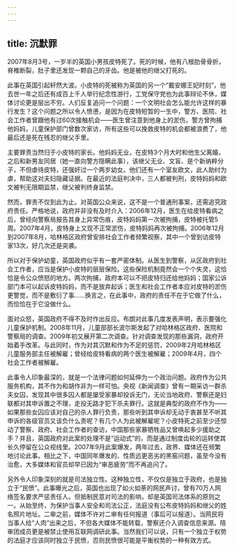 ```yaml
---
---
---
```

title: 沉默罪
---







2007年8月3号，一岁半的英国小男孩皮特死了。死的时候，他有八根肋骨骨折，脊椎断裂，肚子里还发现一颗自己的牙齿。他是被他的继父打死的。

此事在英国引起轩然大波。小皮特的死被称为英国的另一个“戴安娜王妃时刻”，他去世一年之后还有成百上千人举行纪念性游行，工党保守党也为此事辩论不休，媒体讨论更是层出不穷。人们反复追问一个问题：一个文明社会怎么能允许这样的暴行发生？这个问题之所以令人愤懑，是因为在皮特短暂的一生中，警方、医院、社会工作者曾跟他有过60次接触机会——医生曾注意到他身上的淤伤，警方曾拘捕他妈妈，儿童保护部门曾数次家访，所有这些可以挽救皮特的机会都被浪费了，他最后还是死在残忍的继父手里。

主要罪责当然归于小皮特的家长。他妈妈无业，在皮特3个月大时和他生父离婚，之后和新男友同居（她一直向警方隐瞒此事），该继父无业、文盲、是个新纳粹分子，不但虐待皮特，还强奸过一个两岁幼女。他们还有一个室友欧文，此人助纣为虐，帮助这对夫妇隐藏证据。在最近的法庭判决中，三人都被判刑，皮特妈妈和欧文被判无限期监禁，继父被判终身监禁。

然而，罪责不仅到此为止。对英国公众来说，这不是一个普通刑事案，还需追究政府责任。严格地说，政府并非没有及时介入：2006年12月，医生在给皮特看病之后，曾经向警察局报告其身上异常伤痕，皮特妈妈第一次被拘捕，皮特被托管5周。2007年4月，皮特身上又现不正常淤伤，皮特妈妈再次被拘捕。2006年12月到2007年8月，哈林格区政府曾安排社会工作者频繁视察，其中一个曾到访皮特家13次，好几次还是突袭。

所以对于保护幼童，英国政府似乎有一套严密体制。从医生到警察，从区政府到社会工作者，应当是保护小皮特的层层保险。这些保险机制竟然会一个个失灵，这恰恰是令公众愤怒的地方。两次拘捕，政府本可以不把皮特归还给他妈妈；国家公诉部门本可以起诉皮特妈妈，而不是放弃起诉；医生和社会工作者本应对皮特的淤伤更警觉，而不是敷衍了事……换言之，在此事中，政府的责任不在于它做了什么，而恰恰在于它没做什么。

面对众怒，英国政府不得不及时作出反应。布朗对此事几度发表声明，表示要强化儿童保护机制。2008年11月，儿童部部长波尔斯发起了对哈林格区政府、医院和警察局的调查。2009年初又展开第二次调查。针对调查发现的那些漏洞，政府开始着手改革。与此同时，作为对其沉默和作为不足的惩罚，2009年2月哈林格区儿童服务部主任被解雇；曾经给皮特看病的两个医生被解雇；2009年4月，四个社会工作者被解雇。

此事令人印象最深的，就是一个法律问题如何延伸为一个政治问题。政府作为公共服务机构，其不作为和胡作非为一样可怕。央视《新闻调查》曾有一期采访一群杀夫女囚，发现其中很多囚人都是屡受家暴却投诉无门，无论当地政府、警察还是妇联都对其申诉置之不理，走投无路才犯下杀夫罪行。这就是典型的政府不作为——如果那些女囚应该对自己的杀人罪行负责，那些听到其申诉却无动于衷甚至不听其申诉的各级官员又该负什么责呢？有几个人为此被解雇呢？小皮特死之前至少还惊动了警察、政府、社会工作者的查访，中国那些家暴牺牲品又曾唤起多少援助之手？并且，英国政府对此案的处理不是“运动式”的，而是通过制度齿轮的运转使其长久停留在公众视线里。2007年9月此案爆发，两年过去，政界、媒体还在频繁地讨论此事。相比之下，中国同年爆发的、性质远更恶劣的黑窑问题，虽至今没有治愈，大多媒体和官员却早已因为“审恶疲劳”而不再追问了。

另外令人印象深刻的就是司法独立性。这种独立性，不仅仅是独立于政府，也是独立于“民愤”。此事曝光之后，英国也出现了如火如荼的网民声讨，曾有70万人网络签名要求严惩责任人。但抵制民意对司法的影响，却是英国司法体系的原则之一。从始至终，为保护当事人安全和司法公正，法庭没有公布皮特妈妈和继父的姓名照片地址。二审之前，媒体不许对二审有任何报道（事后可以报道）。当网民将当事人给“人肉”出来之后，不但各大媒体不能转载，警察还介入调查信息来源。陪审团成员更是被禁止使用互联网调研此事。当然我们可以说，只有一个独立于权势的法庭才应该同时独立于民愤，否则民愤很可能是平衡权势的一种有效方式。